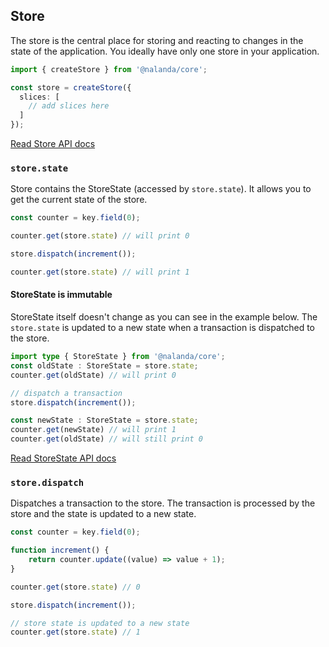 

## Store

The store is the central place for storing and reacting to changes in the state of the application.
You ideally have only one store in your application.

```ts filename="counter-slice.ts"
import { createStore } from '@nalanda/core';

const store = createStore({
  slices: [
    // add slices here
  ]
});
```

[Read Store API docs](/docs/api/store/)


### `store.state`

Store contains the StoreState (accessed by `store.state`). It allows you to get the current state of the store.

```ts filename="counter-slice.ts"
const counter = key.field(0);

counter.get(store.state) // will print 0

store.dispatch(increment());

counter.get(store.state) // will print 1
```

#### **StoreState** is immutable

StoreState itself doesn't change as you can see in the example below. The `store.state` is updated to a new state when a transaction is dispatched to the store.

```ts filename="counter-slice.ts"
import type { StoreState } from '@nalanda/core';
const oldState : StoreState = store.state;
counter.get(oldState) // will print 0

// dispatch a transaction
store.dispatch(increment());

const newState : StoreState = store.state;
counter.get(newState) // will print 1
counter.get(oldState) // will still print 0
```

[Read StoreState API docs](/docs/api/store-state/)

### `store.dispatch` 

Dispatches a transaction to the store. The transaction is processed by the store and the state is updated to a new state.

```ts filename="counter-slice.ts"
const counter = key.field(0);

function increment() {
    return counter.update((value) => value + 1);
}

counter.get(store.state) // 0

store.dispatch(increment());

// store state is updated to a new state
counter.get(store.state) // 1
```

